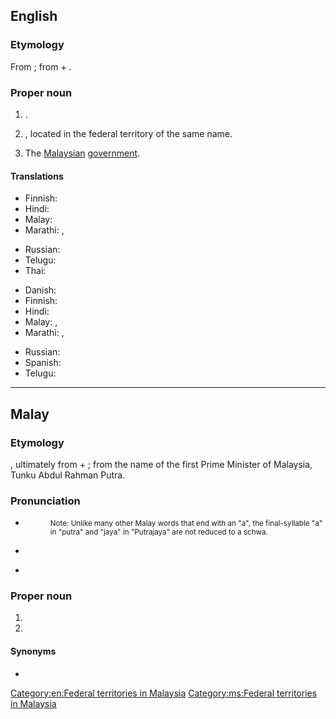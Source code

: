 ==English==
{{wikipedia}}

===Etymology===
From {{bor|en|ms|Putrajaya}}; from {{der|en|sa|पुत्र}} + {{m|sa|जय|tr=jayá}}.

===Proper noun===
{{en-proper noun}}

# {{place|en|federal territory|in western|c/Malaysia}}.
# {{place|en|administrative capital|c/Malaysia}}, located in the federal territory of the same name.
# {{lb|en|metonym}} The [[Malaysian]] [[government]].

====Translations====
{{trans-top|federal territory in Malaysia}}
* Finnish: {{t|fi|Putrajaya}}
* Hindi: {{t|hi|पुत्रजया|tr=putrajayā}}
* Malay: {{t|ms|Putrajaya}}
* Marathi: {{t|mr|पुत्रजय}}, {{t|mr|पुतरजाय}}
{{trans-mid}}
* Russian: {{t|ru|Путраджа́я|f}}
* Telugu: {{t|te|పుత్రజయ}}
* Thai: {{t|th|ปุตราจายา}}
{{trans-bottom}}

{{trans-top|administrative capital of Malaysia}}
* Danish: {{t|da|Putrajaya}}
* Finnish: {{t|fi|Putrajaya}}
* Hindi: {{t|hi|पुत्रजया|tr=putrajayā}}
* Malay: {{t|ms|Putrajaya}}, {{t|ms|Prang Besar}}
* Marathi: {{t|mr|पुत्रजय}}, {{t|mr|पुतरजाय}}
{{trans-mid}}
* Russian: {{t|ru|Путраджа́я|f}}
* Spanish: {{t|es|Putrajaya}}
* Telugu: {{t|te|పుత్రజయ}}
{{trans-bottom}}

[[Category:en:Federal territories in Malaysia]]

----

==Malay==
{{wikipedia|lang=ms}}

===Etymology===
{{compound|ms|putra|gloss1=prince|jaya|gloss2=success}}, ultimately from {{der|ms|sa|पुत्र}} + {{m|sa|जय|tr=jayá}}; from the name of the first Prime Minister of Malaysia, Tunku Abdul Rahman Putra.

===Pronunciation===
* {{a|Johor-Selangor}} {{IPA|ms|/putərad͡ʒaja/}}
*:<small>Note: Unlike many other Malay words that end with an "a", the final-syllable "a" in "putra" and "jaya" in "Putrajaya" are not reduced to a schwa.</small>
* {{a|Riau-Lingga}} {{IPA|ms|/putərad͡ʒaja/}}
* {{rhymes|ms|ajə|jə|ə}}

===Proper noun===
{{ms-proper noun|j=ڤوتراجاي}}

# {{place|ms|federal territory|in western|c/Malaysia|t1=Putrajaya}}
# {{place|ms|administrative capital|c/Malaysia|t1=Putrajaya}}

====Synonyms====
* {{l|ms|Prang Besar}}

[[Category:ms:Federal territories in Malaysia]]